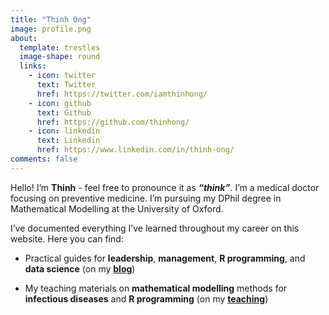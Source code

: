 ```yaml
---
title: "Thinh Ong"
image: profile.png
about:
  template: trestles
  image-shape: round
  links:
    - icon: twitter
      text: Twitter
      href: https://twitter.com/iamthinhong/
    - icon: github
      text: Github
      href: https://github.com/thinhong/
    - icon: linkedin
      text: Linkedin
      href: https://www.linkedin.com/in/thinh-ong/
comments: false
---
```


Hello! I'm **Thinh** - feel free to pronounce it as ***"think"***. I'm a medical doctor focusing on preventive medicine. I'm pursuing my DPhil degree in Mathematical Modelling at the University of Oxford.

I've documented everything I've learned throughout my career on this website. Here you can find:

* Practical guides for **leadership**, **management**, **R programming**, and **data science** (on my [**blog**](/blog.html))
  
* My teaching materials on **mathematical modelling** methods for **infectious diseases** and **R programming** (on my [**teaching**](/teaching.html))